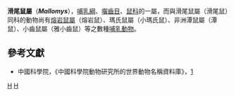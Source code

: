 {{Automatic taxobox
| taxon = Mallomys
| image = 
| image_caption = 
| authority = Thomas, 1898
}}
'''滑尾鼠屬'''（'''''Mallomys'''''），[[哺乳綱|哺乳綱]]、[[囓齒目|囓齒目]]、[[鼠科|鼠科]]的一屬，而與滑尾鼠屬（滑尾鼠）同科的動物尚有[[熔岩鼠屬|熔岩鼠屬]]（熔岩鼠）、瑪氏鼠屬（小瑪氏鼠）、非洲潭鼠屬（潭鼠）、小齒鼠屬（雅小齒鼠）等之數種[[哺乳動物|哺乳動物]]。

==參考文獻==
*中國科學院，《中國科學院動物研究所的世界動物名稱資料庫》，[https://web.archive.org/web/20050718232917/http://vzd.brim.ac.cn/division/fauna/index.asp]

{{Taxonbar|from=Q919696}}

[[Category:鼠亚科|H]]
[[Category:滑尾鼠属|H]]